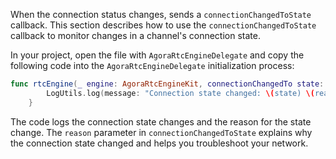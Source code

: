 <PlatformWrapper platform="macos">

When the connection status changes, <Vpd k="SDK" /> sends a `connectionChangedToState` callback. This section describes how to use the `connectionChangedToState` callback to monitor changes in a channel's connection state.

In your project, open the file with `AgoraRtcEngineDelegate` and copy the following code into the `AgoraRtcEngineDelegate` initialization process:

``` swift
func rtcEngine(_ engine: AgoraRtcEngineKit, connectionChangedTo state: AgoraConnectionState, reason: AgoraConnectionChangedReason) {
        LogUtils.log(message: "Connection state changed: \(state) \(reason)", level: .info)
    }
```

The code logs the connection state changes and the reason for the state change.
The `reason` parameter in `connectionChangedToState` explains why the connection state changed and helps you troubleshoot your network.

</PlatformWrapper>